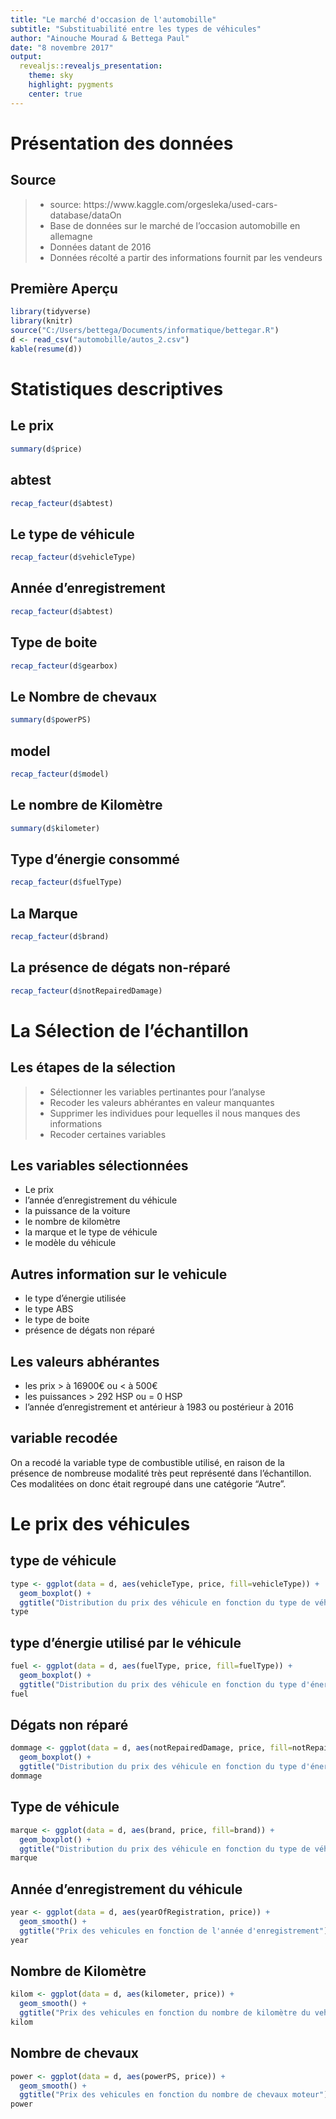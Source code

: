 ---
title: "Le marché d'occasion de l'automobille"
subtitle: "Substituabilité entre les types de véhicules"
author: "Ainouche Mourad & Bettega Paul"
date: "8 novembre 2017"
output: 
  revealjs::revealjs_presentation:
    theme: sky
    highlight: pygments
    center: true
---

# Présentation des données

## Source

> - source: https://www.kaggle.com/orgesleka/used-cars-database/dataOn
> - Base de données sur le marché de l'occasion automobille en allemagne
> - Données datant de 2016
> - Données récolté a partir des informations fournit par les vendeurs

## Première Aperçu

```{r, echo=FALSE, warning=FALSE, message=FALSE}
library(tidyverse)
library(knitr)
source("C:/Users/bettega/Documents/informatique/bettegar.R")
d <- read_csv("automobille/autos_2.csv")
kable(resume(d))
```

# Statistiques descriptives

## Le prix

```{r, echo=FALSE, warning=FALSE}
summary(d$price)
```

## abtest

```{r, echo=FALSE, warning=FALSE}
recap_facteur(d$abtest)
```

## Le type de véhicule

```{r, echo=FALSE, warning=FALSE}
recap_facteur(d$vehicleType)
```

## Année d'enregistrement

```{r, echo=FALSE, warning=FALSE}
recap_facteur(d$abtest)
```

## Type de boite

```{r, echo=FALSE, warning=FALSE}
recap_facteur(d$gearbox)
```

## Le Nombre de chevaux

```{r, echo=FALSE, warning=FALSE}
summary(d$powerPS)
```

## model

```{r, echo=FALSE, warning=FALSE}
recap_facteur(d$model)
```

## Le nombre de Kilomètre

```{r, echo=FALSE, warning=FALSE}
summary(d$kilometer)
```

## Type d'énergie consommé

```{r, echo=FALSE, warning=FALSE}
recap_facteur(d$fuelType)
```

## La Marque

```{r, echo=FALSE, warning=FALSE}
recap_facteur(d$brand)
```

## La présence de dégats non-réparé

```{r, echo=FALSE, warning=FALSE}
recap_facteur(d$notRepairedDamage)
```

# La Sélection de l'échantillon

## Les étapes de la sélection

> - Sélectionner les variables pertinantes pour l'analyse
> - Recoder les valeurs abhérantes en valeur manquantes
> - Supprimer les individues pour lequelles il nous manques des informations
> - Recoder certaines variables

## Les variables sélectionnées

- Le prix
- l'année d'enregistrement du véhicule
- la puissance de la voiture
- le nombre de kilomètre
- la marque et le type de véhicule
- le modèle du véhicule

## Autres information sur le vehicule

- le type d'énergie utilisée
- le type ABS
- le type de boite
- présence de dégats non réparé

## Les valeurs abhérantes

- les prix > à 16900€ ou < à 500€
- les puissances > 292 HSP ou = 0 HSP
- l'année d'enregistrement et antérieur à 1983 ou postérieur à 2016

## variable recodée

 On a recodé la variable type de combustible utilisé, en raison de la présence de nombreuse modalité très peut représenté dans l'échantillon.
Ces modalitées on donc était regroupé dans une catégorie "Autre".
  
# Le prix des véhicules 

## type de véhicule

```{r, echo=FALSE}
type <- ggplot(data = d, aes(vehicleType, price, fill=vehicleType)) + 
  geom_boxplot() +
  ggtitle("Distribution du prix des véhicule en fonction du type de véhicule")
type
```

## type d'énergie utilisé par le véhicule

```{r, echo=FALSE}
fuel <- ggplot(data = d, aes(fuelType, price, fill=fuelType)) + 
  geom_boxplot() +
  ggtitle("Distribution du prix des véhicule en fonction du type d'énergie qu'il utilise")
fuel
```

## Dégats non réparé

```{r, echo=FALSE}
dommage <- ggplot(data = d, aes(notRepairedDamage, price, fill=notRepairedDamage)) + 
  geom_boxplot() +
  ggtitle("Distribution du prix des véhicule en fonction du type d'énergie qu'il utilise")
dommage
```

## Type de véhicule

```{r, echo=FALSE}
marque <- ggplot(data = d, aes(brand, price, fill=brand)) + 
  geom_boxplot() +
  ggtitle("Distribution du prix des véhicule en fonction du type de véhicule")
marque
```

## Année d'enregistrement du véhicule

```{r, echo=FALSE, message=FALSE}
year <- ggplot(data = d, aes(yearOfRegistration, price)) +
  geom_smooth() +
  ggtitle("Prix des vehicules en fonction de l'année d'enregistrement")
year
```

## Nombre de Kilomètre

```{r, echo=FALSE, message=FALSE}
kilom <- ggplot(data = d, aes(kilometer, price)) +
  geom_smooth() +
  ggtitle("Prix des vehicules en fonction du nombre de kilomètre du vehicule")
kilom
```

## Nombre de chevaux

```{r, echo=FALSE, message=FALSE}
power <- ggplot(data = d, aes(powerPS, price)) +
  geom_smooth() +
  ggtitle("Prix des vehicules en fonction du nombre de chevaux moteur")
power
```